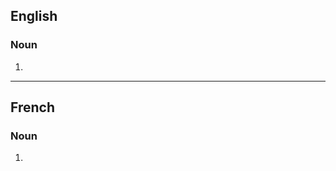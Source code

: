 ==English==

===Noun===
{{head|en|noun form}}

# {{plural of|en|confiscation}}

----

==French==

===Noun===
{{head|fr|noun plural form|g=f}}

# {{plural of|fr|confiscation}}